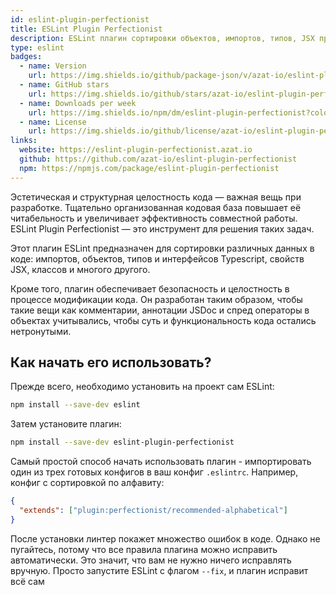 ```yaml
---
id: eslint-plugin-perfectionist
title: ESLint Plugin Perfectionist
description: ESLint плагин сортировки объектов, импортов, типов, JSX пропсов и др.
type: eslint
badges:
  - name: Version
    url: https://img.shields.io/github/package-json/v/azat-io/eslint-plugin-perfectionist?color=f6bd40&labelColor=181818
  - name: GitHub stars
    url: https://img.shields.io/github/stars/azat-io/eslint-plugin-perfectionist?style=flat&color=f6bd40&labelColor=181818
  - name: Downloads per week
    url: https://img.shields.io/npm/dm/eslint-plugin-perfectionist?color=f6bd40&labelColor=181818
  - name: License
    url: https://img.shields.io/github/license/azat-io/eslint-plugin-perfectionist?color=f6bd40&labelColor=181818
links:
  website: https://eslint-plugin-perfectionist.azat.io
  github: https://github.com/azat-io/eslint-plugin-perfectionist
  npm: https://npmjs.com/package/eslint-plugin-perfectionist
---
```


Эстетическая и структурная целостность кода — важная вещь при разработке. Тщательно организованная кодовая база повышает её читабельность и увеличивает эффективность совместной работы. ESLint Plugin Perfectionist — это инструмент для решения таких задач.

Этот плагин ESLint предназначен для сортировки различных данных в коде: импортов, объектов, типов и интерфейсов Typescript, свойств JSX, классов и многого другого.

Кроме того, плагин обеспечивает безопасность и целостность в процессе модификации кода. Он разработан таким образом, чтобы такие вещи как комментарии, аннотации JSDoc и спред операторы в объектах учитывались, чтобы суть и функциональность кода остались нетронутыми.

## Как начать его использовать?

Прежде всего, необходимо установить на проект сам ESLint:

```sh
npm install --save-dev eslint
```

Затем установите плагин:

```sh
npm install --save-dev eslint-plugin-perfectionist
```

Самый простой способ начать использовать плагин - импортировать один из трех готовых конфигов в ваш конфиг `.eslintrc`. Например, конфиг с сортировкой по алфавиту:

```json
{
  "extends": ["plugin:perfectionist/recommended-alphabetical"]
}
```

После установки линтер покажет множество ошибок в коде. Однако не пугайтесь, потому что все правила плагина можно исправить автоматически. Это значит, что вам не нужно ничего исправлять вручную. Просто запустите ESLint с флагом `--fix`, и плагин исправит всё сам
